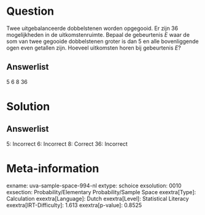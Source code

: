 Question
========

Twee uitgebalanceerde dobbelstenen worden opgegooid. Er zijn 36
mogelijkheden in de uitkomstenruimte. Bepaal de gebeurtenis *E* waar de
som van twee gegooide dobbelstenen groter is dan 5 en alle bovenliggende
ogen even getallen zijn. Hoeveel uitkomsten horen bij gebeurtenis *E*?

Answerlist
----------

5
6
8
36

Solution
========

Answerlist
----------

5: Incorrect
6: Incorrect
8: Correct
36: Incorrect

Meta-information
================
exname: uva-sample-space-994-nl
extype: schoice
exsolution: 0010
exsection: Probability/Elementary Probability/Sample Space
exextra[Type]: Calculation
exextra[Language]: Dutch
exextra[Level]: Statistical Literacy
exextra[IRT-Difficulty]: 1.613
exextra[p-value]: 0.8525
